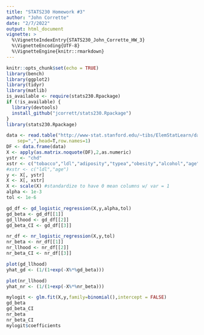 ```yaml
---
title: "STATS230 Homework #3"
author: "John Corrette"
date: "2/7/2022"
output: html_document
vignette: >
  %\VignetteIndexEntry{STATS230_John_Corrette_HW_3}
  %\VignetteEncoding{UTF-8}
  %\VignetteEngine{knitr::rmarkdown}
---
```


```r
knitr::opts_chunk$set(echo = TRUE)
library(bench)
library(ggplot2)
library(tidyr)
library(matlib)
is_available <- require(stats230.Rpackage)
if (!is_available) {
  library(devtools)
  install_github("jcorrett/stats230.Rpackage")
}
library(stats230.Rpackage) 
```

```r
data <- read.table("http://www-stat.stanford.edu/~tibs/ElemStatLearn/datasets/SAheart.data",
	sep=",",head=T,row.names=1)
DF <- data.frame(data)
X <- apply(as.matrix.noquote(DF),2,as.numeric)
ystr <- "chd"
xstr <- c("tobacco","ldl","adiposity","typea","obesity","alcohol","age")
#xstr <- c("ldl","age")
y <- X[, ystr]
X <- X[, xstr]
X <- scale(X) #standardize to have 0 mean columns w/ var = 1
alpha <- 1e-3
tol <- 1e-6

gd_df <- gd_logistic_regression(X,y,alpha,tol)
gd_beta <- gd_df[[1]]
gd_llhood <- gd_df[[2]]
gd_beta_CI <- gd_df[[3]]

nr_df <- nr_logistic_regression(X,y,tol)
nr_beta <- nr_df[[1]]
nr_llhood <- nr_df[[2]]
nr_beta_CI <- nr_df[[3]]

plot(gd_llhood)
yhat_gd <- (1/(1+exp(-X%*%gd_beta)))

plot(nr_llhood)
yhat_nr <- (1/(1+exp(-X%*%nr_beta)))

mylogit <- glm.fit(X,y,family=binomial(),intercept = FALSE)
gd_beta
gd_beta_CI
nr_beta
nr_beta_CI
mylogit$coefficients
```
